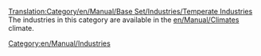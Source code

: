 [[Translation:Category/en/Manual/Base Set/Industries/Temperate Industries]]
The industries in this category are available in the [[en/Manual/Climates]] climate.

[[Category:en/Manual/Industries]]
